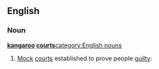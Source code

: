 ==English==

===Noun===
'''[[kangaroo]] [[courts]]'''[[category:English nouns]]
#[[mock|Mock]] [[courts]] established to prove people [[guilty]]: {{plural of|kangaroo court|nocap=1}}